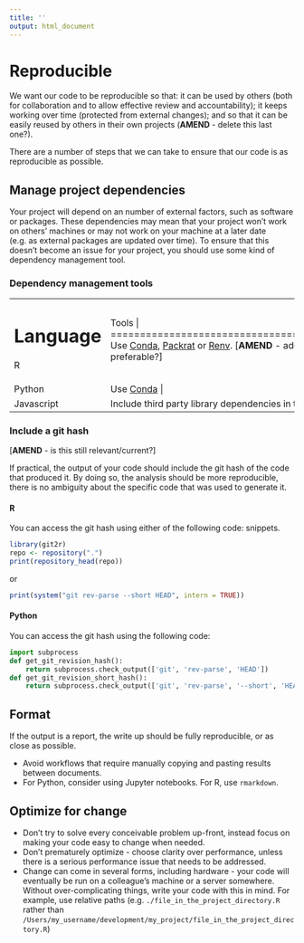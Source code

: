```yaml
---
title: ''
output: html_document
---
```


# Reproducible {#reproduce}

We want our code to be reproducible so that: it can be used by others (both for collaboration and to allow effective review and accountability); it keeps working over time (protected from external changes); and so that it can be easily reused by others in their own projects (**AMEND** - delete this last one?).

There are a number of steps that we can take to ensure that our code is as reproducible as possible.

## Manage project dependencies {#projdep}

Your project will depend on an number of external factors, such as software or packages. These dependencies may mean that your project won't work on others' machines or may not work on your machine at a later date (e.g. as external packages are updated over time). To ensure that this doesn't become an issue for your project, you should use some kind of dependency management tool.

### Dependency management tools {-}

+--------------+--------------------------------------------------------+
| Language     | Tools                                  | 
+==============+========================================================+
| R            | Use [Conda][1], [Packrat][2] or [Renv][3]. [**AMEND** - add comment on which is preferable?] |
+--------------+--------------------------------------------------------+
| Python       | Use [Conda][1] |
+--------------+--------------------------------------------------------+
| Javascript   | Include third party library dependencies in the project as `.js` files |
+--------------+--------------------------------------------------------+

[1]:https://github.com/moj-analytical-services/coffee-and-coding-public/blob/master/2019-10-30%20Conda/conda.pdf
[2]:https://rstudio.github.io/packrat/
[3]:https://blog.rstudio.com/2019/11/06/renv-project-environments-for-r/


### Include a git hash {-#githash}

[**AMEND** - is this still relevant/current?]

If practical, the output of your code should include the git hash of the code that produced it. By doing so, the analysis should be
more reproducible, there is no ambiguity about the specific code that was used to generate it.

#### R {-}
You can access the git hash using either of the following code:
snippets.
```r
library(git2r)
repo <- repository(".")
print(repository_head(repo))
```

or

```r
print(system("git rev-parse --short HEAD", intern = TRUE))
```

#### Python {-}
You can access the git hash using the following code:

``` python
import subprocess
def get_git_revision_hash():
    return subprocess.check_output(['git', 'rev-parse', 'HEAD'])
def get_git_revision_short_hash():
    return subprocess.check_output(['git', 'rev-parse', '--short', 'HEAD'])
```



## Format {#format}

If the output is a report, the write up should be fully reproducible, or as close as possible.  

* Avoid workflows that require manually copying and pasting results between documents.    
* For Python, consider using Jupyter notebooks. For R, use `rmarkdown`.  

## Optimize for change {#change}
* Don’t try to solve every conceivable problem up-front, instead focus on making your code easy to change when needed.
* Don’t prematurely optimize - choose clarity over performance, unless there is a serious performance issue that needs to be addressed.
* Change can come in several forms, including hardware - your code will eventually be run on a colleague's machine or a server somewhere.  Without over-complicating things, write your code with this in mind.  For example, use relative paths (e.g. `./file_in_the_project_directory.R` rather than `/Users/my_username/development/my_project/file_in_the_project_directory.R`)


